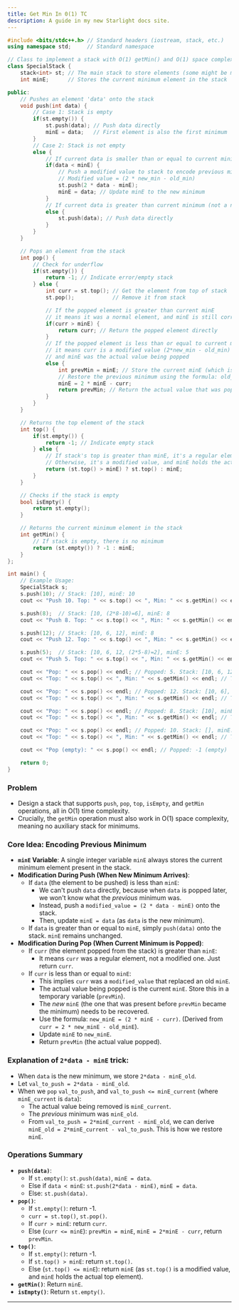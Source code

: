 ```yaml
---
title: Get Min In 0(1) TC
description: A guide in my new Starlight docs site.
---
```


```cpp
#include <bits/stdc++.h> // Standard headers (iostream, stack, etc.)
using namespace std;     // Standard namespace

// Class to implement a stack with O(1) getMin() and O(1) space complexity
class SpecialStack {
    stack<int> st; // The main stack to store elements (some might be modified)
    int minE;      // Stores the current minimum element in the stack

public:
    // Pushes an element 'data' onto the stack
    void push(int data) {
        // Case 1: Stack is empty
        if(st.empty()) {
            st.push(data); // Push data directly
            minE = data;   // First element is also the first minimum
        }
        // Case 2: Stack is not empty
        else {
            // If current data is smaller than or equal to current minimum (new minimum found)
            if(data < minE) {
                // Push a modified value to stack to encode previous minimum
                // Modified value = (2 * new_min - old_min)
                st.push(2 * data - minE);
                minE = data; // Update minE to the new minimum
            }
            // If current data is greater than current minimum (not a new minimum)
            else {
                st.push(data); // Push data directly
            }
        }
    }

    // Pops an element from the stack
    int pop() {
        // Check for underflow
        if(st.empty()) {
            return -1; // Indicate error/empty stack
        } else {
            int curr = st.top(); // Get the element from top of stack
            st.pop();            // Remove it from stack

            // If the popped element is greater than current minE
            // it means it was a normal element, and minE is still correct
            if(curr > minE) {
                return curr; // Return the popped element directly
            }
            // If the popped element is less than or equal to current minE
            // it means curr is a modified value (2*new_min - old_min)
            // and minE was the actual value being popped
            else {
                int prevMin = minE; // Store the current minE (which is the actual value being popped)
                // Restore the previous minimum using the formula: old_min = 2 * current_min - modified_value
                minE = 2 * minE - curr;
                return prevMin; // Return the actual value that was popped
            }
        }
    }

    // Returns the top element of the stack
    int top() {
        if(st.empty()) {
            return -1; // Indicate empty stack
        } else {
            // If stack's top is greater than minE, it's a regular element
            // Otherwise, it's a modified value, and minE holds the actual top
            return (st.top() > minE) ? st.top() : minE;
        }
    }

    // Checks if the stack is empty
    bool isEmpty() {
        return st.empty();
    }

    // Returns the current minimum element in the stack
    int getMin() {
        // If stack is empty, there is no minimum
        return (st.empty()) ? -1 : minE;
    }
};

int main() {
    // Example Usage:
    SpecialStack s;
    s.push(10); // Stack: [10], minE: 10
    cout << "Push 10. Top: " << s.top() << ", Min: " << s.getMin() << endl; // Top: 10, Min: 10

    s.push(8);  // Stack: [10, (2*8-10)=6], minE: 8
    cout << "Push 8. Top: " << s.top() << ", Min: " << s.getMin() << endl;  // Top: 8, Min: 8

    s.push(12); // Stack: [10, 6, 12], minE: 8
    cout << "Push 12. Top: " << s.top() << ", Min: " << s.getMin() << endl; // Top: 12, Min: 8

    s.push(5);  // Stack: [10, 6, 12, (2*5-8)=2], minE: 5
    cout << "Push 5. Top: " << s.top() << ", Min: " << s.getMin() << endl;  // Top: 5, Min: 5

    cout << "Pop: " << s.pop() << endl; // Popped: 5. Stack: [10, 6, 12], minE: 8 (recovers old min)
    cout << "Top: " << s.top() << ", Min: " << s.getMin() << endl; // Top: 12, Min: 8

    cout << "Pop: " << s.pop() << endl; // Popped: 12. Stack: [10, 6], minE: 8
    cout << "Top: " << s.top() << ", Min: " << s.getMin() << endl; // Top: 8, Min: 8

    cout << "Pop: " << s.pop() << endl; // Popped: 8. Stack: [10], minE: 10 (recovers old min)
    cout << "Top: " << s.top() << ", Min: " << s.getMin() << endl; // Top: 10, Min: 10

    cout << "Pop: " << s.pop() << endl; // Popped: 10. Stack: [], minE: 10 (or -1, effectively)
    cout << "Top: " << s.top() << ", Min: " << s.getMin() << endl; // Top: -1, Min: -1 (or last set minE)

    cout << "Pop (empty): " << s.pop() << endl; // Popped: -1 (empty)

    return 0;
}
```

### Problem

  * Design a stack that supports `push`, `pop`, `top`, `isEmpty`, and `getMin` operations, all in O(1) time complexity.
  * Crucially, the `getMin` operation must also work in O(1) space complexity, meaning no auxiliary stack for minimums.

### Core Idea: Encoding Previous Minimum

  * **`minE` Variable**: A single integer variable `minE` always stores the current minimum element present in the stack.
  * **Modification During Push (When New Minimum Arrives)**:
      * If `data` (the element to be pushed) is less than `minE`:
          * We can't push `data` directly, because when `data` is popped later, we won't know what the *previous* minimum was.
          * Instead, push a `modified_value = (2 * data - minE)` onto the stack.
          * Then, update `minE = data` (as `data` is the new minimum).
      * If `data` is greater than or equal to `minE`, simply `push(data)` onto the stack. `minE` remains unchanged.
  * **Modification During Pop (When Current Minimum is Popped)**:
      * If `curr` (the element popped from the stack) is greater than `minE`:
          * It means `curr` was a regular element, not a modified one. Just return `curr`.
      * If `curr` is less than or equal to `minE`:
          * This implies `curr` was a `modified_value` that replaced an old `minE`.
          * The actual value being popped is the current `minE`. Store this in a temporary variable (`prevMin`).
          * The *new* `minE` (the one that was present before `prevMin` became the minimum) needs to be recovered.
          * Use the formula: `new_minE = (2 * minE - curr)`. (Derived from `curr = 2 * new_minE - old_minE`).
          * Update `minE` to `new_minE`.
          * Return `prevMin` (the actual value popped).

### Explanation of `2*data - minE` trick:

  * When `data` is the new minimum, we store `2*data - minE_old`.
  * Let `val_to_push = 2*data - minE_old`.
  * When we `pop` `val_to_push`, and `val_to_push <= minE_current` (where `minE_current` is `data`):
      * The actual value being removed is `minE_current`.
      * The *previous* minimum was `minE_old`.
      * From `val_to_push = 2*minE_current - minE_old`, we can derive `minE_old = 2*minE_current - val_to_push`. This is how we restore `minE`.

### Operations Summary

  * **`push(data)`**:
      * If `st.empty()`: `st.push(data)`, `minE = data`.
      * Else if `data < minE`: `st.push(2*data - minE)`, `minE = data`.
      * Else: `st.push(data)`.
  * **`pop()`**:
      * If `st.empty()`: return -1.
      * `curr = st.top()`, `st.pop()`.
      * If `curr > minE`: return `curr`.
      * Else (`curr <= minE`): `prevMin = minE`, `minE = 2*minE - curr`, return `prevMin`.
  * **`top()`**:
      * If `st.empty()`: return -1.
      * If `st.top() > minE`: return `st.top()`.
      * Else (`st.top() <= minE`): return `minE` (as `st.top()` is a modified value, and `minE` holds the actual top element).
  * **`getMin()`**: Return `minE`.
  * **`isEmpty()`**: Return `st.empty()`.

-----

